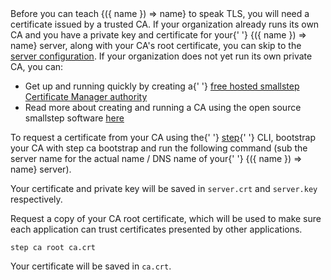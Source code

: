 <Alert>
  <div>
  Before you can teach <DocConfig>{({ name }) => name}</DocConfig> to
  speak TLS, you will need a certificate issued by a trusted
  CA. If your organization already runs its own CA and you have a
  private key and certificate for your{' '}
  <DocConfig>{({ name }) => name}</DocConfig> server, along with your
  CA's root certificate, you can skip to the <a href="#link-to-server-config">server configuration</a>. If your organization does not yet run its own private CA, you can:
  <ul>
    <li>
    Get up and running quickly by creating a{' '}
    <a href="https://info.smallstep.com/certificate-manager-early-access-mvp/">free hosted smallstep Certificate Manager
    authority</a>
    </li>
    <li>
    Read more about creating and running a CA using the open source
    smallstep software <a href="/docs/step-ca/getting-started">here</a>
    </li>
    </ul>
    </div>
</Alert>


<p>
  To request a certificate from your CA using the{' '}
  <a href="https://smallstep.com/docs/step-cli"><inlineCode>step</inlineCode></a>{' '}
  CLI, bootstrap your CA with <inlineCode>step ca bootstrap</inlineCode> and run the
  following command (sub the server name for the actual name / DNS name of your{' '}
  <DocConfig>{({ name }) => name}</DocConfig> server).
</p>

<MDXBlock path="snippets/certificate" />

Your certificate and private key will be saved in `server.crt` and `server.key` respectively.

Request a copy of your CA root certificate, which will be used to make
sure each application can trust certificates presented by other
applications.

```shell
step ca root ca.crt
```

Your certificate will be saved in `ca.crt`.
